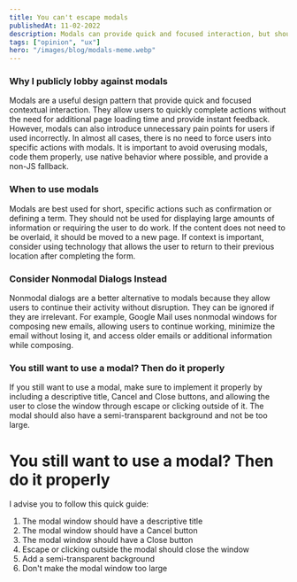 ```yaml
---
title: You can't escape modals
publishedAt: 11-02-2022
description: Modals can provide quick and focused interaction, but should be used carefully to avoid disrupting the user's experience. Consider using nonmodal dialogs instead, which allow users to continue their activity without disruption.
tags: ["opinion", "ux"]
hero: "/images/blog/modals-meme.webp"
---
```


### Why I publicly lobby against modals  
Modals are a useful design pattern that provide quick and focused contextual interaction. They allow users to quickly complete actions without the need for additional page loading time and provide instant feedback. 
However, modals can also introduce unnecessary pain points for users if used incorrectly. In almost all cases, there is no need to force users into specific actions with modals. It is important to avoid overusing modals, code them properly, use native behavior where possible, and provide a non-JS fallback.

### When to use modals
Modals are best used for short, specific actions such as confirmation or defining a term. They should not be used for displaying large amounts of information or requiring the user to do work. If the content does not need to be overlaid, it should be moved to a new page. If context is important, consider using technology that allows the user to return to their previous location after completing the form.

### Consider Nonmodal Dialogs Instead
Nonmodal dialogs are a better alternative to modals because they allow users to continue their activity without disruption. They can be ignored if they are irrelevant. For example, Google Mail uses nonmodal windows for composing new emails, allowing users to continue working, minimize the email without losing it, and access older emails or additional information while composing.

### You still want to use a modal? Then do it properly
If you still want to use a modal, make sure to implement it properly by including a descriptive title, Cancel and Close buttons, and allowing the user to close the window through escape or clicking outside of it. The modal should also have a semi-transparent background and not be too large.
# You still want to use a modal? Then do it properly
I advise you to follow this quick guide: 
1. The modal window should have a descriptive title
2. The modal window should have a Cancel button
3. The modal window should have a Close button
4. Escape or clicking outside the modal should close the window
5. Add a semi-transparent background
6. Don't make the modal window too large